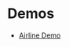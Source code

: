 
<DynamicMetaTags
  title="Demos | Dagster"
  description="Dagster is a system for building modern data applications."
/>

# Demos

- [Airline Demo](/docs/learn/demos/airline_demo)
